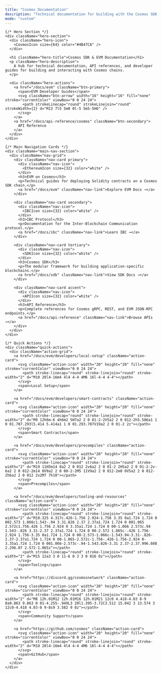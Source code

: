 ```yaml
---
title: "Cosmos Documentation"
description: "Technical documentation for building with the Cosmos SDK and Cosmos EVM."
mode: "custom"
---
```



<div className="landing-page">
  <div className="landing-container">

    {/* Hero Section */}
    <div className="hero-section">
      <div className="hero-icon">
        <CosmosIcon size={64} color="#4B47CA" />
      </div>

      <h1 className="hero-title">Cosmos SDK & EVM Documentation</h1>
      <p className="hero-description">
        A hub for technical documentation, API references, and developer guides for building and interacting with Cosmos chains.
      </p>

      <div className="hero-actions">
        <a href="/docs/evm" className="btn-primary">
          <span>EVM Developer Guides</span>
          <svg className="btn-arrow" width="16" height="16" fill="none" stroke="currentColor" viewBox="0 0 24 24">
            <path strokeLinecap="round" strokeLinejoin="round" strokeWidth={2} d="M13 7l5 5m0 0l-5 5m5-5H6" />
          </svg>
        </a>
        <a href="/docs/api-reference/cosmos" className="btn-secondary">
          API Reference
        </a>
      </div>
    </div>

    {/* Main Navigation Cards */}
    <div className="main-nav-section">
      <div className="nav-grid">
        <div className="nav-card primary">
          <div className="nav-icon">
            <EthereumIcon size={32} color="white" />
          </div>
          <h3>EVM on Cosmos</h3>
          <p>Technical guides for deploying Solidity contracts on a Cosmos SDK chain.</p>
          <a href="/docs/evm" className="nav-link">Explore EVM Docs →</a>
        </div>

        <div className="nav-card secondary">
          <div className="nav-icon">
            <IBCIcon size={32} color="white" />
          </div>
          <h3>IBC Protocol</h3>
          <p>Documentation for the Inter-Blockchain Communication protocol.</p>
          <a href="/docs/ibc" className="nav-link">Learn IBC →</a>
        </div>

        <div className="nav-card tertiary">
          <div className="nav-icon">
            <SDKIcon size={32} color="white" />
          </div>
          <h3>Cosmos SDK</h3>
          <p>The modular framework for building application-specific blockchains.</p>
          <a href="/docs/sdk" className="nav-link">View SDK Docs →</a>
        </div>

        <div className="nav-card accent">
          <div className="nav-icon">
            <APIIcon size={32} color="white" />
          </div>
          <h3>API Reference</h3>
          <p>Complete references for Cosmos gRPC, REST, and EVM JSON-RPC endpoints.</p>
          <a href="/docs/api-reference" className="nav-link">Browse APIs →</a>
        </div>
      </div>
    </div>

    {/* Quick Actions */}
    <div className="quick-actions">
      <div className="action-grid">
        <a href="/docs/evm/developers/local-setup" className="action-card">
          <svg className="action-icon" width="20" height="20" fill="none" stroke="currentColor" viewBox="0 0 24 24">
            <path stroke-linecap="round" stroke-linejoin="round" stroke-width="2" d="M10 20l4-16m4 4l4 4-4 4M6 16l-4-4 4-4"></path>
          </svg>
          <span>Local Setup</span>
        </a>

        <a href="/docs/evm/developers/smart-contracts" className="action-card">
          <svg className="action-icon" width="20" height="20" fill="none" stroke="currentColor" viewBox="0 0 24 24">
            <path stroke-linecap="round" stroke-linejoin="round" stroke-width="2" d="M9 12h6m-6 4h6m2 5H7a2 2 0 01-2-2V5a2 2 0 012-2h5.586a1 1 0 01.707.293l5.414 5.414a1 1 0 01.293.707V19a2 2 0 01-2 2z"></path>
          </svg>
          <span>Smart Contracts</span>
        </a>

        <a href="/docs/evm/developers/precompiles" className="action-card">
          <svg className="action-icon" width="20" height="20" fill="none" stroke="currentColor" viewBox="0 0 24 24">
            <path stroke-linecap="round" stroke-linejoin="round" stroke-width="2" d="M19 11H5m14 0a2 2 0 012 2v6a2 2 0 01-2 2H5a2 2 0 01-2-2v-6a2 2 0 012-2m14 0V9a2 2 0 00-2-2M5 11V9a2 2 0 012-2m0 0V5a2 2 0 012-2h6a2 2 0 012 2v2M7 7h10"></path>
          </svg>
          <span>Precompiles</span>
        </a>

        <a href="/docs/evm/developers/tooling-and-resources" className="action-card">
          <svg className="action-icon" width="20" height="20" fill="none" stroke="currentColor" viewBox="0 0 24 24">
            <path stroke-linecap="round" stroke-linejoin="round" stroke-width="2" d="M10.325 4.317c.426-1.756 2.924-1.756 3.35 0a1.724 1.724 0 002.573 1.066c1.543-.94 3.31.826 2.37 2.37a1.724 1.724 0 001.065 2.572c1.756.426 1.756 2.924 0 3.35a1.724 1.724 0 00-1.066 2.573c.94 1.543-.826 3.31-2.37 2.37a1.724 1.724 0 00-2.572 1.065c-.426 1.756-2.924 1.756-3.35 0a1.724 1.724 0 00-2.573-1.066c-1.543.94-3.31-.826-2.37-2.37a1.724 1.724 0 00-1.065-2.572c-1.756-.426-1.756-2.924 0-3.35a1.724 1.724 0 001.066-2.573c-.94-1.543.826-3.31 2.37-2.37.996.608 2.296.07 2.572-1.065z"></path>
            <path stroke-linecap="round" stroke-linejoin="round" stroke-width="2" d="M15 12a3 3 0 11-6 0 3 3 0 016 0z"></path>
          </svg>
          <span>Tooling</span>
        </a>

        <a href="https://discord.gg/cosmosnetwork" className="action-card">
          <svg className="action-icon" width="20" height="20" fill="none" stroke="currentColor" viewBox="0 0 24 24">
            <path stroke-linecap="round" stroke-linejoin="round" stroke-width="2" d="M8 12h.01M12 12h.01M16 12h.01M21 12c0 4.418-4.03 8-9 8a9.863 9.863 0 01-4.255-.949L3 20l1.395-3.72C3.512 15.042 3 13.574 3 12c0-4.418 4.03-8 9-8s9 3.582 9 8z"></path>
          </svg>
          <span>Community Support</span>
        </a>

        <a href="https://github.com/cosmos" className="action-card">
          <svg className="action-icon" width="20" height="20" fill="none" stroke="currentColor" viewBox="0 0 24 24">
            <path stroke-linecap="round" stroke-linejoin="round" stroke-width="2" d="M10 20l4-16m4 4l4 4-4 4M6 16l-4-4 4-4"></path>
          </svg>
          <span>GitHub</span>
        </a>
      </div>
    </div>

  </div>
</div>
